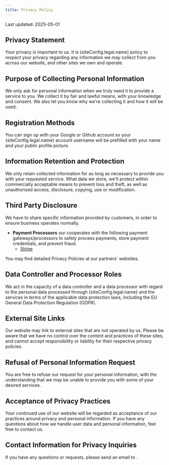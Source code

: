 ```yaml
---
title: Privacy Policy
---
```



Last updated: 2025-05-01

## Privacy Statement

Your privacy is important to us. It is {siteConfig.legal.name} policy to respect your privacy regarding any information we may collect from you across our website, and other sites we own and operate.

## Purpose of Collecting Personal Information

We only ask for personal information when we truly need it to provide a service to you. We collect it by fair and lawful means, with your knowledge and consent. We also let you know why we're collecting it and how it will be used.

## Registration Methods

You can sign up with your Google or Github account so your {siteConfig.legal.name} account username will be prefilled with your name and your public profile picture.

## Information Retention and Protection

We only retain collected information for as long as necessary to provide you with your requested service. What data we store, we'll protect within commercially acceptable means to prevent loss and theft, as well as unauthorised access, disclosure, copying, use or modification.

## Third Party Disclosure

We have to share specific information provided by customers, in order to ensure business operates normally.

- **Payment Processors** our cooperates with the following payment gateways/processors to safely process payments, store payment credentials, and prevent fraud.
  - [Stripe](https://stripe.com/)

You may find detailed Privacy Policies at our partners' websites.

## Data Controller and Processor Roles

We act in the capacity of a data controller and a data processor with regard to the personal data processed through {siteConfig.legal.name} and the services in terms of the applicable data protection laws, including the EU General Data Protection Regulation (GDPR).

## External Site Links

Our website may link to external sites that are not operated by us. Please be aware that we have no control over the content and practices of these sites, and cannot accept responsibility or liability for their respective privacy policies.

## Refusal of Personal Information Request

You are free to refuse our request for your personal information, with the understanding that we may be unable to provide you with some of your desired services.

## Acceptance of Privacy Practices

Your continued use of our website will be regarded as acceptance of our practices around privacy and personal information. If you have any questions about how we handle user data and personal information, feel free to contact us.

## Contact Information for Privacy Inquiries

If you have any questions or requests, please send an email to <Mailto email={siteConfig.legal.email} />.